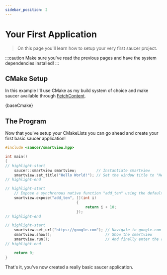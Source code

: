 ```yaml
---
sidebar_position: 2
---
```



# Your First Application

> On this page you'll learn how to setup your very first saucer project.

:::caution
Make sure you've read the previous pages and have the system dependencies installed!
:::

## CMake Setup

In this example I'll use CMake as my build system of choice and make saucer available through [FetchContent](installation).

<VersionedCode title="CMakeLists.txt" language="cmake">
    {baseCmake}
</VersionedCode>

## The Program

Now that you've setup your CMakeLists you can go ahead and create your first basic saucer application!

```cpp title="main.cpp"
#include <saucer/smartview.hpp>

int main()
{
// highlight-start
    saucer::smartview smartview;         // Instantiate smartview
    smartview.set_title("Hello World!"); // Set the window title to "Hello World!"
// highlight-end

// highlight-start
    // Expose a synchronous native function "add_ten" using the default serializer
    smartview.expose("add_ten", [](int i)
                                {
                                    return i + 10;
                                });
// highlight-end

// highlight-start
    smartview.set_url("https://google.com"); // Navigate to google.com
    smartview.show();                        // Show the smartview
    smartview.run();                         // And finally enter the run-loop.
// highlight-end

    return 0;
}
```

That's it, you've now created a really basic saucer application.
